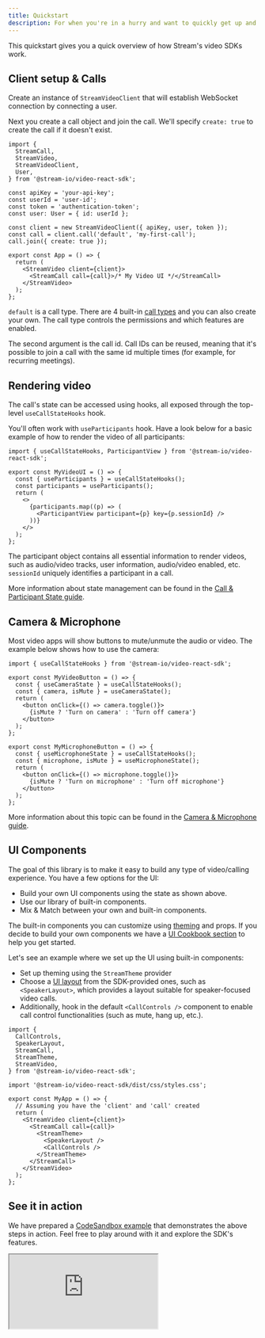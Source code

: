 ```yaml
---
title: Quickstart
description: For when you're in a hurry and want to quickly get up and running
---
```


This quickstart gives you a quick overview of how Stream's video SDKs work.

## Client setup & Calls

Create an instance of `StreamVideoClient` that will establish WebSocket connection by connecting a user.

Next you create a call object and join the call.
We'll specify `create: true` to create the call if it doesn't exist.

```tsx
import {
  StreamCall,
  StreamVideo,
  StreamVideoClient,
  User,
} from '@stream-io/video-react-sdk';

const apiKey = 'your-api-key';
const userId = 'user-id';
const token = 'authentication-token';
const user: User = { id: userId };

const client = new StreamVideoClient({ apiKey, user, token });
const call = client.call('default', 'my-first-call');
call.join({ create: true });

export const App = () => {
  return (
    <StreamVideo client={client}>
      <StreamCall call={call}>/* My Video UI */</StreamCall>
    </StreamVideo>
  );
};
```

`default` is a call type. There are 4 built-in [call types](../../guides/configuring-call-types/) and you can also create your own. The call type controls the permissions and which features are enabled.

The second argument is the call id. Call IDs can be reused, meaning that it's possible to join a call with the same id multiple times (for example, for recurring meetings).

## Rendering video

The call's state can be accessed using hooks, all exposed through the top-level `useCallStateHooks` hook.

You'll often work with `useParticipants` hook.
Have a look below for a basic example of how to render the video of all participants:

```tsx
import { useCallStateHooks, ParticipantView } from '@stream-io/video-react-sdk';

export const MyVideoUI = () => {
  const { useParticipants } = useCallStateHooks();
  const participants = useParticipants();
  return (
    <>
      {participants.map((p) => (
        <ParticipantView participant={p} key={p.sessionId} />
      ))}
    </>
  );
};
```

The participant object contains all essential information to render videos, such as audio/video tracks, user information, audio/video enabled, etc.
`sessionId` uniquely identifies a participant in a call.

More information about state management can be found in the [Call & Participant State guide](../../guides/call-and-participant-state).

## Camera & Microphone

Most video apps will show buttons to mute/unmute the audio or video. The example below shows how to use the camera:

```tsx
import { useCallStateHooks } from '@stream-io/video-react-sdk';

export const MyVideoButton = () => {
  const { useCameraState } = useCallStateHooks();
  const { camera, isMute } = useCameraState();
  return (
    <button onClick={() => camera.toggle()}>
      {isMute ? 'Turn on camera' : 'Turn off camera'}
    </button>
  );
};

export const MyMicrophoneButton = () => {
  const { useMicrophoneState } = useCallStateHooks();
  const { microphone, isMute } = useMicrophoneState();
  return (
    <button onClick={() => microphone.toggle()}>
      {isMute ? 'Turn on microphone' : 'Turn off microphone'}
    </button>
  );
};
```

More information about this topic can be found in the [Camera & Microphone guide](../../guides/camera-and-microphone).

## UI Components

The goal of this library is to make it easy to build any type of video/calling experience. You have a few options for the UI:

- Build your own UI components using the state as shown above.
- Use our library of built-in components.
- Mix & Match between your own and built-in components.

The built-in components you can customize using [theming](../../ui-components/video-theme) and props. If you decide to build your own components we have a [UI Cookbook section](../../ui-cookbook/overview) to help you get started.

Let's see an example where we set up the UI using built-in components:

- Set up theming using the `StreamTheme` provider
- Choose a [UI layout](../../ui-components/core/call-layout) from the SDK-provided ones, such as `<SpeakerLayout>`, which provides a layout suitable for speaker-focused video calls.
- Additionally, hook in the default `<CallControls />` component to enable call control functionalities (such as mute, hang up, etc.).

```tsx
import {
  CallControls,
  SpeakerLayout,
  StreamCall,
  StreamTheme,
  StreamVideo,
} from '@stream-io/video-react-sdk';

import '@stream-io/video-react-sdk/dist/css/styles.css';

export const MyApp = () => {
  // Assuming you have the 'client' and 'call' created
  return (
    <StreamVideo client={client}>
      <StreamCall call={call}>
        <StreamTheme>
          <SpeakerLayout />
          <CallControls />
        </StreamTheme>
      </StreamCall>
    </StreamVideo>
  );
};
```

## See it in action

We have prepared a [CodeSandbox example](https://codesandbox.io/embed/stream-video-quickstart-y0wo3m)
that demonstrates the above steps in action.
Feel free to play around with it and explore the SDK's features.

<iframe
  src="https://codesandbox.io/embed/stream-video-quickstart-y0wo3m?fontsize=12&hidenavigation=1&theme=dark&runonclick=1"
  style={{
    width: '100%',
    height: '500px',
    border: 0,
    borderRadius: '4px',
    overflow: 'hidden',
  }}
  title="stream-video-quickstart"
  allow="accelerometer; ambient-light-sensor; camera; encrypted-media; geolocation; gyroscope; hid; microphone; midi; payment; usb; vr; xr-spatial-tracking"
  sandbox="allow-forms allow-modals allow-popups allow-presentation allow-same-origin allow-scripts"
></iframe>
